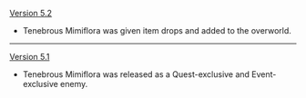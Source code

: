 {{Change History/Header}}
[[Version 5.2]]
* Tenebrous Mimiflora was given item drops and added to the overworld.
----
[[Version 5.1]]
* Tenebrous Mimiflora was released as a Quest-exclusive and Event-exclusive enemy.